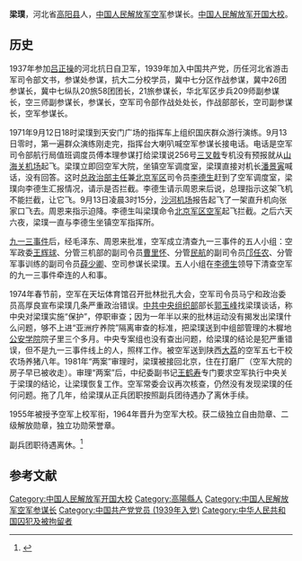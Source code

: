 '''梁璞'''{{BD|1920年||2005年|9月21日}}，河北省[[高阳县|高阳县]]人，[[中国人民解放军空军|中国人民解放军空军]]参谋长。[[中国人民解放军开国大校|中国人民解放军开国大校]]。

==历史==
1937年参加[[吕正操|吕正操]]的河北抗日自卫军，1939年加入中国共产党，历任河北省游击军司令部文书，参谋处参谋，抗大二分校学员，冀中七分区作战参谋，冀中26团参谋长，冀中七纵队20旅58团团长，21旅参谋长，华北军区步兵209师副参谋长，空三师副参谋长，参谋长，空军司令部作战处处长，作战部部长，空司副参谋长，空军参谋长。

1971年9月12日18时梁璞到天安门广场的指挥车上组织国庆群众游行演练。9月13日零时，第一遍群众演练刚走完，指挥台大喇叭喊空军参谋长接电话。电话是空军司令部航行局值班调度员傅本理参谋打给梁璞说256号[[三叉戟飞机|三叉戟]]专机没有预报就从[[山海关机场|山海关机场]]起飞。梁璞立即回空军大院，坐镇空军调度室，梁璞直接对机长[[潘景寅|潘景寅]]喊话，没有回答。这时[[总政治部主任|总政治部主任]]兼[[北京军区|北京军区]]司令员[[李德生_(1916年)|李德生]]赶到了空军调度室，梁璞向李德生汇报情况，请示是否拦截。李德生请示周恩来后说，总理指示这架飞机不能拦截，让它飞。9月13日凌晨3时15分，[[沙河机场|沙河机场]]报告起飞了一架直升机向张家口飞去。周恩来指示迫降。李德生叫梁璞命令[[北京军区空军|北京军区空军]]起飞拦截。之后六天六夜，梁璞一直与李德生坐镇空军指挥所。

[[九一三事件|九一三事件]]后，经毛泽东、周恩来批准，空军成立清查九一三事件的五人小组：空军政委[[王辉球|王辉球]]、分管三机部的副司令员[[曹里怀|曹里怀]]、分管[[中国民航局|民航]]的副司令员[[邝任农|邝任农]]、分管军事训练的副司令员[[薛少卿|薛少卿]]、空司参谋长梁璞。五人小组在[[李德生_(1916年)|李德生]]领导下清查空军的九一三事件牵连的人和事。

1974年春节前，空军在天坛体育馆召开批林批孔大会，空军司令员马宁和政治委员高厚良宣布梁璞几条严重政治错误。[[中共中央组织部|中共中央组织部]]部长[[郭玉峰|郭玉峰]]找梁璞谈话，称中央对梁璞实施“保护”，停职审查；因为一年半以来的批林运动没有揭发出梁璞什么问题，够不上进“亚洲疗养院”隔离审查的标准，把梁璞送到中组部管理的木樨地[[中央人民公安学院|公安学院]]院子里三个多月。中央专案组也没有查出问题，给梁璞的结论是犯严重错误，但不是九一三事件线上的人，照样工作。被空军送到陕西[[大荔|大荔]]的空军五七干校农场养猪八年。1981年“两案”审理时，梁璞被接回北京，住在打磨厂（空军大院的房子早已被收走）。审理“两案”后，中纪委副书记[[王鹤寿|王鹤寿]]专门要求空军执行中央关于梁璞的结论，让梁璞恢复工作。空军常委会议再次核查，仍然没有发现梁璞的任何问题。拖了几年，给梁璞从正兵团职按照副兵团待遇办了离休手续。
     
1955年被授予空军上校军衔，1964年晋升为空军大校。获二级独立自由勋章、二级解放勋章，独立功勋荣誉章。

副兵团职待遇离休。<ref>{{Cite web |url=http://news.sina.com.cn/o/2005-11-01/07247322373s.shtml |title=新华社：“梁璞同志逝世”，《人民日报》(2005年11月01日第四版) |access-date=2020-10-25 |archive-date=2020-10-31 |archive-url=https://web.archive.org/web/20201031225730/http://news.sina.com.cn/o/2005-11-01/07247322373s.shtml |dead-url=no }}</ref>

==参考文献==
<references/>
[[Category:中国人民解放军开国大校|Category:中国人民解放军开国大校]]
[[Category:高陽縣人|Category:高陽縣人]]
[[Category:中国人民解放军空军参谋长|Category:中国人民解放军空军参谋长]]
[[Category:中国共产党党员_(1939年入党)|Category:中国共产党党员 (1939年入党)]]
[[Category:中华人民共和国囚犯及被拘留者|Category:中华人民共和国囚犯及被拘留者]]